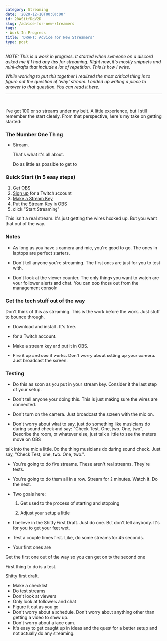 ```yaml
---
category: Streaming
date: '2020-12-10T00:00:00'
id: 20WSitfDgV2D
slug: /advice-for-new-streamers
tags:
- Work In Progress
title: 'DRAFT: Advice for New Streamers'
type: post
---
```


_NOTE: This is a work in progress. It started when someone on a discord asked me if I had any tips for streaming. Right now, it's mostly snippets and mini-drafts that include a lot of repetition. This is how I write._

_While working to put this together I realized the most critical thing is to figure out the question of 'why' stream. I ended up writing a piece to answer to that question. You can [read it here](/the-reason-i-stream-is-because-it-makes-me-a-better-developer/)._

---


<br />


I've got 100 or so streams under my belt. A little experience, but I still remember the start clearly. From that perspective, here's my take on getting started:

### The Number One Thing

- Stream.

    That's what it's all about. 

    Do as little as possible to get to 


### Quick Start (In 5 easy steps)

1. Get [OBS](https://obsproject.com)
2. [Sign up](https://www.twitch.tv/) for a Twitch account
3. [Make a Stream Key](https://dashboard.twitch.tv/u/theidofalan/settings/channel)
4. Put the Stream Key in OBS
5. click "Start Streaming"

This isn't a real stream. It's just getting the wires hooked up. But you want that out of the way. 


### Notes


- As long as you have a camera and mic, you're good to go. The ones in laptops are perfect starters. 

- Don't tell anyone you're streaming. The first ones are just for you to test with. 

- Don't look at the viewer counter. The only things you want to watch are your follower alerts and chat. You can pop those out from the management console 


### Get the tech stuff out of the way

Don't think of this as streaming. This is the work before the work. Just stuff to bounce through.

- Download and install . It's free. 

- for a Twitch account.

- Make a stream key and put it in OBS. 

- Fire it up and see if works. Don't worry about setting up your camera. Just broadcast the screen. 


### Testing

- Do this as soon as you put in your stream key. Consider it the last step of your setup.

- Don't tell anyone your doing this. This is just making sure the wires are connected. 

- Don't turn on the camera. Just broadcast the screen with the mic on. 

- Don't worry about what to say, just do something like musicians do during sound check and say: "Check Test. One, two. One, two". Describe the room, or whatever else, just talk a little to see the meters move on OBS


talk into the mic a little. Do the thing musicians do during sound check. Just say, "Check Test, one, two. One, two.".


- You're going to do five streams. These aren't real streams. They're tests.

- You're going to do them all in a row. Stream for 2 minutes. Watch it. Do the next. 

- Two goals here:

    1. Get used to the process of starting and stopping

    2. Adjust your setup a little



- I believe in the Shitty First Draft. Just do one. But don't tell anybody. It's for you to get your feet wet. 

- Test a couple times first. Like, do some streams for 45 seconds. 

- Your first ones are 

Get the first one out of the way so you can get on to the second one


First thing to do is a test. 

Shitty first draft. 


- Make a checklist
- Do test streams
- Don't look at viewers
- Only look at followers and chat
- Figure it out as you go
- Don't worry about a schedule. Don't worry about anything other than getting a video to show up. 
- Don't worry about a face cam.
- It's easy to get caught up in ideas and the quest for a better setup and not actually do any streaming.